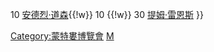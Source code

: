{{Navbox
|name = 蒙特婁博覽會隊退休號碼
| title = [[蒙特婁博覽會#退休號碼|<span style="color:white;">蒙特婁博覽會隊退休號碼</span>]]
| titlestyle = background:#003087; color:white; border:2px solid #E4002B;
| list1 = {{nowrap begin}} 8 [[蓋瑞·卡特]]{{!w}} 10 [[安德烈·道森]]{{!w}} 10 {{link-en|羅斯提·史陶布|Rusty Staub}}{{!w}} 30 [[提姆·雷恩斯]]{{nowrap end}}
}}<noinclude>
[[Category:蒙特婁博覽會]]
[[Category:美國職棒大聯盟退休號碼|M]]
</noinclude>